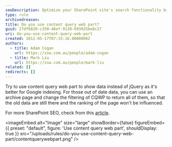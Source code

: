 ```yaml
---
seoDescription: Optimize your SharePoint site's search functionality by leveraging the Content Query Web Part to display relevant data and improve Google indexing.
type: rule
archivedreason:
title: Do you use content query web part?
guid: 27df6820-c350-46ef-9130-693925be8c27
uri: do-you-use-content-query-web-part
created: 2012-05-17T07:15:16.0000000Z
authors:
  - title: Adam Cogan
    url: https://ssw.com.au/people/adam-cogan
  - title: Mark Liu
    url: https://ssw.com.au/people/mark-liu
related: []
redirects: []
---
```


Try to use content query web part to show data instead of jQuery as it's better for Google indexing.
For those out of date data, you can use an archive page and change the filtering of CQWP to return all of them, so that the old data are still there and the ranking of the page won't be influenced.

For more SharePoint SEO, check from this [article](http://spmatt.wordpress.com/2012/03/12/search-engine-optimisation-seo-for-sharepoint-sites-part-2/).


<imageEmbed
  alt="Image"
  size="large"
  showBorder={false}
  figureEmbed={{
    preset: "default",
    figure: 'Use content query web part',
    shouldDisplay: true
  }}
  src="/uploads/rules/do-you-use-content-query-web-part/contentquerywebpart.png"
/>
